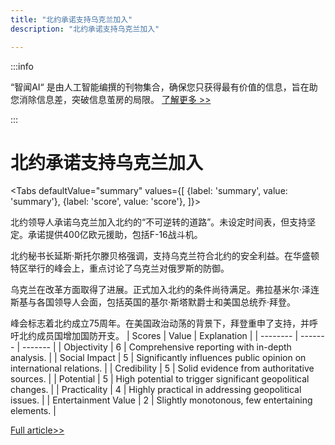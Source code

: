 ```yaml
---
title: "北约承诺支持乌克兰加入"
description: "北约承诺支持乌克兰加入"

---
```



:::info

“智闻AI“ 是由人工智能编撰的刊物集合，确保您只获得最有价值的信息，旨在助您消除信息差，突破信息茧房的局限。  [了解更多 >>](/)

:::

# 北约承诺支持乌克兰加入


<Tabs
	defaultValue="summary"
	values={[
	{label: 'summary', value: 'summary'},
	{label: 'score', value: 'score'},
]}>
<TabItem value="summary">


北约领导人承诺乌克兰加入北约的“不可逆转的道路”。未设定时间表，但支持坚定。承诺提供400亿欧元援助，包括F-16战斗机。

北约秘书长延斯·斯托尔滕贝格强调，支持乌克兰符合北约的安全利益。在华盛顿特区举行的峰会上，重点讨论了乌克兰对俄罗斯的防御。

乌克兰在改革方面取得了进展。正式加入北约的条件尚待满足。弗拉基米尔·泽连斯基与各国领导人会面，包括英国的基尔·斯塔默爵士和美国总统乔·拜登。

峰会标志着北约成立75周年。在美国政治动荡的背景下，拜登重申了支持，并呼吁北约成员国增加国防开支。
</TabItem>
<TabItem value="score">
	| Scores     | Value   | Explanation |
	| -------- | ------- | ------- |
	| Objectivity  | 6    | Comprehensive reporting with in-depth analysis.    |
	| Social Impact | 5     | Significantly influences public opinion on international relations.    |
	| Credibility    | 5    | Solid evidence from authoritative sources.    |
	| Potential    | 5    | High potential to trigger significant geopolitical changes.    |
	| Practicality    | 4    | Highly practical in addressing geopolitical issues.    |
	| Entertainment Value    | 2    | Slightly monotonous, few entertaining elements.    |
</TabItem>
</Tabs>

[Full article>>](https://www.bbc.com/news/articles/c29d03574zdo)
